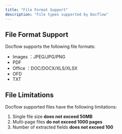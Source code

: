 ```yaml
---
title: "File Format Support"
description: "File types supported by Docflow"
---
```


## File Format Support

Docflow supports the following file formats:

- Images ：JPEG/JPG/PNG
- PDF
- Office ：DOC/DOCX/XLS/XLSX
- OFD
- TXT

## File Limitations

Docflow supported files have the following limitations:

1. Single file size **does not exceed 50MB**
2. Multi-page files **do not exceed 1000 pages**
3. Number of extracted fields **does not exceed 100**